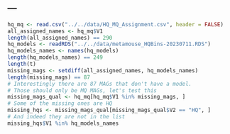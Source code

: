 ---
---


```r
hq_mq <- read.csv("../../data/HQ_MQ_Assignment.csv", header = FALSE)
all_assigned_names <- hq_mq$V1
length(all_assigned_names) == 290
hq_models <- readRDS("../../data/metamouse_HQBins-20230711.RDS")
hq_models_names <- names(hq_models)
length(hq_models_names) == 249
length(t)
missing_mags <- setdiff(all_assigned_names, hq_models_names)
length(missing_mags) == 87
# Interestingly there are 87 MAGs that don't have a model.
# Those should only be MQ MAGs, let's test this
missing_mags_qual <- hq_mq[hq_mq$V1 %in% missing_mags, ]
# Some of the missing ones are HQ
missing_hqs <- missing_mags_qual[missing_mags_qual$V2 == "HQ", ]
# And indeed they are not in the list
missing_hqs$V1 %in% hq_models_names
```

